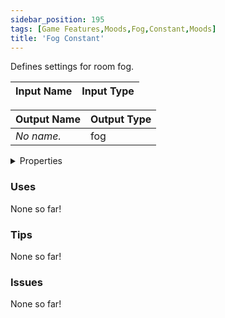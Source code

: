 ```yaml
---
sidebar_position: 195
tags: [Game Features,Moods,Fog,Constant,Moods]
title: 'Fog Constant'
---
```


Defines settings for room fog.






<EsbSvg />

| Input Name | Input Type |
|-----------|-----------|

| Output Name | Output Type |
|-----------|-----------|
| *No name.* | fog |


<details>
  <summary>Properties</summary>
  <div>
    <div>
    <table>
      <thead>
        <tr>
          <th>Is beta required?</th>
          <th>❌</th>
        </tr>
        <tr>
          <th>Is this chip a trolling risk?</th>
          <th>❌</th>
        </tr>
        <tr>
          <th>Is this chip a role assignment risk?</th>
          <th>❌</th>
        </tr>
        <tr>
          <th>Chip UUID</th>
          <th>3026a5c6-232f-4961-b18a-5ad179e6b24d</th>
        </tr>
      </thead>
    </table>
    </div>
  </div>
</details>

### Uses

None so far!

### Tips

None so far!

### Issues

None so far!